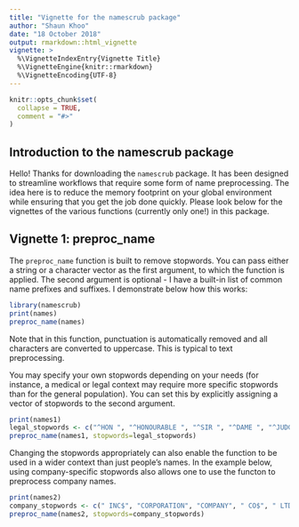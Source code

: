 ```yaml
---
title: "Vignette for the namescrub package"
author: "Shaun Khoo"
date: "18 October 2018"
output: rmarkdown::html_vignette
vignette: >
  %\VignetteIndexEntry{Vignette Title}
  %\VignetteEngine{knitr::rmarkdown}
  %\VignetteEncoding{UTF-8}
---
```


```r
knitr::opts_chunk$set(
  collapse = TRUE,
  comment = "#>"
)
```

## Introduction to the namescrub package

Hello! Thanks for downloading the `namescrub` package. It has been designed to streamline workflows that require some form of name preprocessing. The idea here is to reduce the memory footprint on your global environment while ensuring that you get the job done quickly. Please look below for the vignettes of the various functions (currently only one!) in this package.

## Vignette 1: preproc_name

The `preproc_name` function is built to remove stopwords. You can pass either a string or a character vector as the first argument, to which the function is applied. The second argument is optional - I have a built-in list of common name prefixes and suffixes. I demonstrate below how this works:

``` r
library(namescrub)
print(names)
preproc_name(names)
```

Note that in this function, punctuation is automatically removed and all characters are converted to uppercase. This is typical to text preprocessing. 

You may specify your own stopwords depending on your needs (for instance, a medical or legal context may require more specific stopwords than for the general population). You can set this by explicitly assigning a vector of stopwords to the second argument.

``` r
print(names1)
legal_stopwords <- c("^HON ", "^HONOURABLE ", "^SIR ", "^DAME ", "^JUDGE ")
preproc_name(names1, stopwords=legal_stopwords)
```

Changing the stopwords appropriately can also enable the function to be used in a wider context than just people's names. In the example below, using company-specific stopwords also allows one to use the functon to preprocess company names.

``` r
print(names2)
company_stopwords <- c(" INC$", "CORPORATION", "COMPANY", " CO$", " LTD$", "INCORPORATED", " INTL$")
preproc_name(names2, stopwords=company_stopwords)
```
